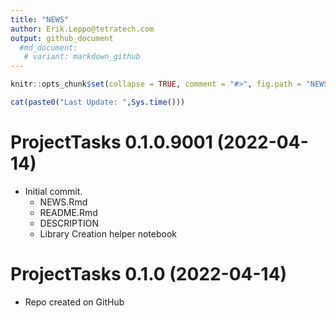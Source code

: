 ```yaml
---
title: "NEWS"
author: Erik.Leppo@tetratech.com
output: github_document
  #md_document:
   # variant: markdown_github
---
```


<!-- NEWS.md is generated from NEWS.Rmd. Please edit that file -->

```r
knitr::opts_chunk$set(collapse = TRUE, comment = "#>", fig.path = "NEWS-")
```

```r
cat(paste0("Last Update: ",Sys.time()))
```

# ProjectTasks 0.1.0.9001 (2022-04-14)

* Initial commit.
    + NEWS.Rmd
    + README.Rmd
    + DESCRIPTION
    + Library Creation helper notebook

# ProjectTasks 0.1.0 (2022-04-14)

* Repo created on GitHub
